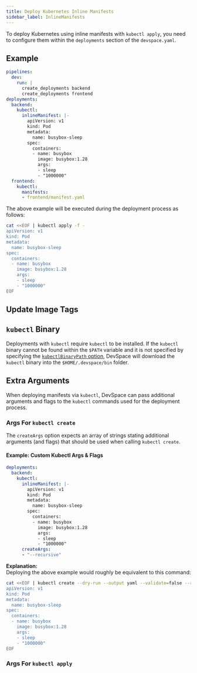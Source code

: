 ```yaml
---
title: Deploy Kubernetes Inline Manifests
sidebar_label: InlineManifests
---
```



To deploy Kubernetes using inline manifests with `kubectl apply`, you need to configure them within the `deployments` section of the `devspace.yaml`.


## Example
```yaml title=devspace.yaml
pipelines:
  dev: 
    run: |
      create_deployments backend
      create_deployments frontend
deployments:
  backend:
    kubectl:
      inlineManifest: |-
        apiVersion: v1
        kind: Pod
        metadata:
          name: busybox-sleep
        spec:
          containers:
          - name: busybox
            image: busybox:1.28
            args:
            - sleep
            - "1000000"
  frontend:
    kubectl:
      manifests:
      - frontend/manifest.yaml
```

The above example will be executed during the deployment process as follows:
```bash
cat <<EOF | kubectl apply -f -
apiVersion: v1
kind: Pod
metadata:
  name: busybox-sleep
spec:
  containers:
  - name: busybox
    image: busybox:1.28
    args:
    - sleep
    - "1000000"
EOF
```


## Update Image Tags

<FragmentUpdateImageTags/>


## `kubectl` Binary
Deployments with `kubectl` require `kubectl` to be installed. If the `kubectl` binary cannot be found within the `$PATH` variable and it is not specified by specifying the [`kubectlBinaryPath` option](./README.mdx#deployments-kubectl-kubectlBinaryPath), DevSpace will download the `kubectl` binary into the `$HOME/.devspace/bin` folder.



## Extra Arguments
When deploying manifests via `kubectl`, DevSpace can pass additional arguments and flags to the `kubectl` commands used for the deployment process.

### Args For `kubectl create`
The `createArgs` option expects an array of strings stating additional arguments (and flags) that should be used when calling `kubectl create`.

#### Example: Custom Kubectl Args & Flags
```yaml
deployments:
  backend:
    kubectl:
      inlineManifest: |-
        apiVersion: v1
        kind: Pod
        metadata:
          name: busybox-sleep
        spec:
          containers:
          - name: busybox
            image: busybox:1.28
            args:
            - sleep
            - "1000000"
      createArgs:
      - "--recursive"
```
**Explanation:**  
Deploying the above example would roughly be equivalent to this command:
```bash
cat <<EOF | kubectl create --dry-run --output yaml --validate=false --recursive -f -
apiVersion: v1
kind: Pod
metadata:
  name: busybox-sleep
spec:
  containers:
  - name: busybox
    image: busybox:1.28
    args:
    - sleep
    - "1000000"
EOF
```


### Args For `kubectl apply`

<FragmentKubectlApplyArgs/>
